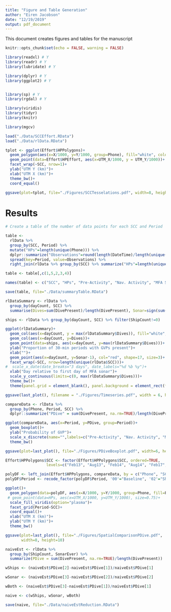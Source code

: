 ```yaml
---
title: "Figure and Table Generation"
author: "Eiren Jacobson"
date: "12/19/2019"
output: pdf_document
---
```


This document creates figures and tables for the manuscript

```r
knitr::opts_chunk$set(echo = FALSE, warning = FALSE)
```

```r

library(readxl) # Y
library(readr) # Y
library(lubridate) # Y

library(dplyr) # Y
library(ggplot2) # Y


library(sp) # Y
library(rgdal) # Y

library(viridis)
library(tidyr)
library(knitr)

library(mgcv)

```


```r

load("./Data/SCCEffort.RData")
load("./Data/rlData.RData")

```

```r

tplot <- ggplot(Effort$HPPolygons)+
  geom_polygon(aes(x=X/1000, y=Y/1000, group=Phone), fill="white", color="black")+
  geom_point(data=Effort$HPEffort, aes(x=UTM_X/1000, y = UTM_Y/1000))+
  facet_wrap(~SCC, nrow=1)+
  ylab("UTM Y (km)")+
  xlab("UTM X (km)")+
  theme_bw()+
  coord_equal()

ggsave(plot=tplot, file="./Figures/SCCTesselations.pdf", width=8, height=5 )

```


# Results

```r

# Create a table of the number of data points for each SCC and Period

table <- 
  rlData %>% 
  group_by(SCC, Period) %>% 
  mutate("HPs"=length(unique(Phone))) %>%
  dplyr::summarize("Observations"=round(length(DateTime)/length(unique(Phone)))) %>% 
  spread(key=Period, value=Observations) %>%
  right_join(rlData %>% group_by(SCC) %>% summarize("HPs"=length(unique(Phone))), by = "SCC")

table <- table[,c(1,5,2,3,4)]

names(table) <- c("SCC", "HPs", "Pre-Activity", "Nav. Activity", "MFA Sonar")

save(table, file="./Data/summaryTable.RData")

```


```r

rlDataSummary <- rlData %>% 
  group_by(dayCount, SCC) %>%
  summarise(Dives=sum(DivePresent)/length(DivePresent), Sonar=sign(sum(MaxRL)))

ships <- rlData %>% group_by(dayCount, SCC) %>% filter(ShipCount!=0) 

ggplot(rlDataSummary)+
  geom_col(aes(x=dayCount, y = max(rlDataSummary$Dives)), fill="white", width=1)+
  geom_col(aes(x=dayCount, y=Dives))+
  geom_point(data=ships, aes(x=dayCount, y=max(rlDataSummary$Dives)))+
  ylab("Proportion of 30-min periods with GVPs present")+
  xlab("")+
  geom_point(aes(x=dayCount, y=Sonar-1), col="red", shape=17, size=3)+
  facet_wrap(~SCC, nrow=length(unique(rlData$SCC)))+
#  scale_x_date(date_breaks="3 days", date_labels="%d %b %y")+
  xlab("Day relative to first day of MFA sonar")+
  scale_y_continuous(limits=c(0, max(rlDataSummary$Dives)))+
  theme_bw()+
  theme(panel.grid = element_blank(), panel.background = element_rect(fill="gray90"))

ggsave(last_plot(), filename = "./Figures/Timeseries.pdf", width = 6, height = 8)

```


```r


compareData <- rlData %>%
  group_by(Phone, Period, SCC) %>%
  dplyr::summarize("PDive" = sum(DivePresent, na.rm=TRUE)/length(DivePresent), areakm = unique(areakm))

ggplot(compareData, aes(x=Period, y=PDive, group=Period))+
  geom_boxplot()+
  ylab("Probability of GVP")+
  scale_x_discrete(name="",labels=c("Pre-Activity", "Nav. Activity", "MFA Sonar"))+
  theme_bw()

ggsave(plot=last_plot(), file="./Figures/PDiveBoxplot.pdf", width=6, height=4)

```


```r

Effort$HPPolygons$SCC <- factor(Effort$HPPolygons$SCC, ordered=TRUE, 
                  levels=c("Feb13", "Aug13", "Feb14", "Aug14", "Feb17", "Aug17"))

polyDF <- left_join(Effort$HPPolygons, compareData, by = c("Phone", "SCC")) 
polyDF$Period <- recode_factor(polyDF$Period, '00'="Baseline", '02'="Ships", "12"="Sonar")

ggplot()+
  geom_polygon(data=polyDF, aes(x=X/1000, y=Y/1000, group=Phone, fill=PDive))+
 # geom_point(data=HPs, aes(x=UTM_X/1000, y=UTM_Y/1000), size=0.75)+
  scale_fill_viridis(option="plasma")+
  facet_grid(Period~SCC)+
  coord_equal()+
  xlab("UTM X (km)")+
  ylab("UTM Y (km)")+
  theme_bw()

ggsave(plot=last_plot(), file="./Figures/SpatialComparisonPDive.pdf", 
       width=8, height=10)

```

```r

naiveEst <- rlData %>% 
  group_by(ShipCount, SonarEver) %>% 
  summarize(PDive = sum(DivePresent, na.rm=TRUE)/length(DivePresent))

wShips <- (naiveEst$PDive[2]-naiveEst$PDive[1])/naiveEst$PDive[1]

wSonar <- (naiveEst$PDive[3]-naiveEst$PDive[2])/naiveEst$PDive[2]

wBoth <- (naiveEst$PDive[3]-naiveEst$PDive[1])/naiveEst$PDive[1]

naive <- c(wShips, wSonar, wBoth)

save(naive, file="./Data/naiveEstReduction.RData")

```



